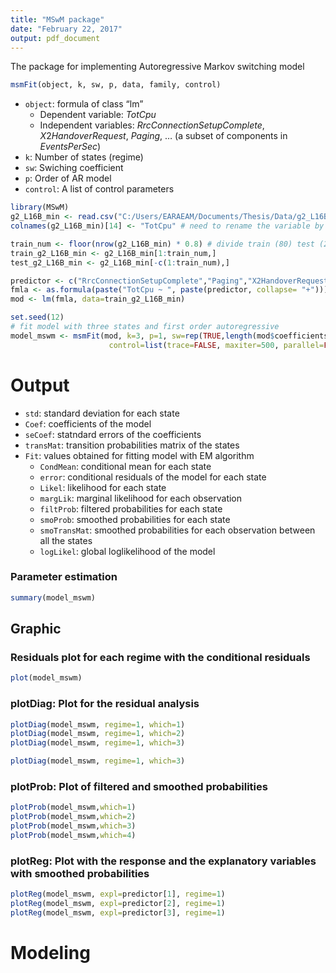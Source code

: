 ```yaml
---
title: "MSwM package"
date: "February 22, 2017"
output: pdf_document
---
```


The package for implementing Autoregressive Markov switching model

```r
msmFit(object, k, sw, p, data, family, control)
```

- `object`: formula of class "lm"
    - Dependent variable: $TotCpu$
    - Independent variables: $RrcConnectionSetupComplete$, $X2HandoverRequest$, $Paging$, ... (a subset of components in $EventsPerSec$)
    
- `k`: Number of states (regime)
- `sw`: Swiching coefficient
- `p`: Order of AR model
- `control`: A list of control parameters


```r
library(MSwM)
g2_L16B_min <- read.csv("C:/Users/EARAEAM/Documents/Thesis/Data/g2_L16B_min.csv")
colnames(g2_L16B_min)[14] <- "TotCpu" # need to rename the variable by removing %

train_num <- floor(nrow(g2_L16B_min) * 0.8) # divide train (80) test (20)
train_g2_L16B_min <- g2_L16B_min[1:train_num,]
test_g2_L16B_min <- g2_L16B_min[-c(1:train_num),]

predictor <- c("RrcConnectionSetupComplete","Paging","X2HandoverRequest") 
fmla <- as.formula(paste("TotCpu ~ ", paste(predictor, collapse= "+")))
mod <- lm(fmla, data=train_g2_L16B_min)

set.seed(12)
# fit model with three states and first order autoregressive
model_mswm <- msmFit(mod, k=3, p=1, sw=rep(TRUE,length(mod$coefficients)+1+1), 
                      control=list(trace=FALSE, maxiter=500, parallel=FALSE))
```


# Output

- `std`: standard deviation for each state
- `Coef`: coefficients of the model
- `seCoef`: statndard errors of the coefficients
- `transMat`: transition probabilities matrix of the states
- `Fit`: values obtained for fitting model with EM algorithm
    - `CondMean`: conditional mean for each state
    - `error`: conditional residuals of the model for each state
    - `Likel`: likelihood for each state
    - `margLik`: marginal likelihood for each observation
    - `filtProb`: filtered probabilities for each state
    - `smoProb`: smoothed probabilities for each state
    - `smoTransMat`: smoothed probabilities for each observation between all the states
    - `logLikel`: global loglikelihood of the model


### Parameter estimation

```r
summary(model_mswm)
```

## Graphic

### Residuals plot for each regime with the conditional residuals

```r
plot(model_mswm)
```

### plotDiag: Plot for the residual analysis

```r
plotDiag(model_mswm, regime=1, which=1)
plotDiag(model_mswm, regime=1, which=2)
plotDiag(model_mswm, regime=1, which=3)
```

```r
plotDiag(model_mswm, regime=1, which=3)
```

### plotProb: Plot of filtered and smoothed probabilities

```r
plotProb(model_mswm,which=1)
plotProb(model_mswm,which=2)
plotProb(model_mswm,which=3)
plotProb(model_mswm,which=4)
```

### plotReg: Plot with the response and the explanatory variables with smoothed probabilities 

```r
plotReg(model_mswm, expl=predictor[1], regime=1)
plotReg(model_mswm, expl=predictor[2], regime=1)
plotReg(model_mswm, expl=predictor[3], regime=1)
```


# Modeling

